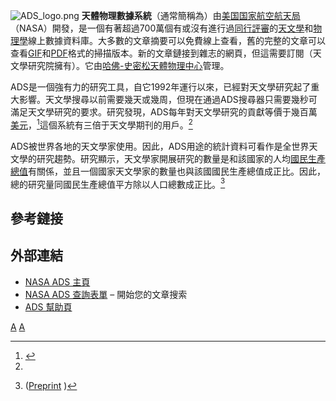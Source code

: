 [[Image:ADS_logo.png|thumb]]
'''天體物理數據系統'''（{{lang-en|Astrophysics Data System}}通常簡稱為'''{{lang|en|ADS}}'''）由[[美国国家航空航天局|美国国家航空航天局]]（NASA）開發，是一個有著超過700萬個有或沒有進行過[[同行評審|同行評審]]的[[天文學|天文學]]和[[物理學|物理學]]線上數據資料庫。大多數的文章摘要可以免費線上查看，舊的完整的文章可以查看[[GIF|GIF]]和[[PDF|PDF]]格式的掃描版本。新的文章鏈接到雜志的網頁，但這需要訂閱（天文學研究院擁有）。它由[[哈佛-史密松天體物理中心|哈佛-史密松天體物理中心]]管理。

ADS是一個強有力的研究工具，自它1992年運行以來，已經對天文學研究起了重大影響。天文學搜尋以前需要幾天或幾周，但現在通過ADS搜尋器只需要幾秒可滿足天文學研究的要求。研究發現，ADS每年對天文學研究的貢獻等價于幾百萬[[美元|美元]]，<ref name="overview">{{cite journal |last=Kurtz |first=M.J. |coauthors=Eichhorn G., Accomazzi A., Grant C.S., Murray S.S., Watson J.M. |year=2000 |url=http://aas.aanda.org/index.php?option=article&access=doi&doi=10.1051/aas:2000170 |title=The NASA Astrophysics Data System: Overview |journal=Astronomy and Astrophysics Supplement |volume=143 |pages=41–59 |doi=10.1051/aas:2000170 |deadurl=yes |archiveurl=https://web.archive.org/web/20090610000234/http://aas.aanda.org/index.php?option=article&access=doi&doi=10.1051%2Faas%3A2000170 |archivedate=2009-06-10 |access-date=2017-06-27 }}</ref>這個系統有三倍于天文學期刊的用戶。<ref name="impact" />

ADS被世界各地的天文學家使用。因此，ADS用途的統計資料可看作是全世界天文學的研究趨勢。研究顯示，天文學家開展研究的數量是和該國家的人均[[國民生產總值|國民生產總值]]有關係，並且一個國家天文學家的數量也與該國國民生產總值成正比。因此，總的研究量同國民生產總值平方除以人口總數成正比。<ref name="impact">{{cite journal | last = Kurtz | first = M.J. | coauthors = Eichhorn G., Accomazzi A., Grant C.S., Demleitner M., Murray S.S. | year = 2005 | title = Worldwide Use and Impact of the NASA Astrophysics Data System Digital Library | journal = The Journal of the American Society for Information Science and Technology | volume = 56 | pages = 36 | doi = 10.1002/asi.20095}} ([http://cfa-www.harvard.edu/~kurtz/jasis-abstract.html Preprint] {{Wayback|url=http://cfa-www.harvard.edu/~kurtz/jasis-abstract.html |date=20080516210400 }})</ref>

==參考鏈接==
{{Reflist|2}}

==外部連結==
* [http://adswww.harvard.edu/ NASA ADS 主頁]{{Wayback|url=http://adswww.harvard.edu/ |date=20110227045817 }}{{en}}
* [http://adsabs.harvard.edu/abstract_service.html NASA ADS 查詢表單]{{Wayback|url=http://adsabs.harvard.edu/abstract_service.html |date=20200922082714 }} –  開始您的文章搜索{{en}}
* [http://doc.adsabs.harvard.edu/abs_doc/help_pages/ ADS 幫助頁]{{Wayback|url=http://doc.adsabs.harvard.edu/abs_doc/help_pages/ |date=20090627202551 }}{{en}}
[[Category:天文学软件|A]]
[[Category:NASA線上|A]]